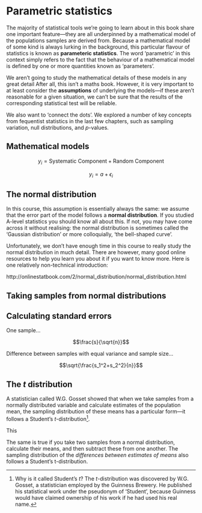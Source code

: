 # Parametric statistics

The majority of statistical tools we're going to learn about in this book share one important feature---they are all underpinned by a mathematical model of the populations samples are derived from. Because a mathematical model of some kind is always lurking in the background, this particular flavour of statistics is known as **parameteric statistics**. The word 'parametric' in this context simply refers to the fact that the behaviour of a mathematical model is defined by one or more quantities known as 'parameters'.

We aren't going to study the mathematical details of these models in any great detail After all, this isn't a maths book. However, it is very important to at least consider the **assumptions** of underlying the models---if these aren't reasonable for a given situation, we can't be sure that the results of the corresponding statistical test will be reliable.

We also want to 'connect the dots'. We explored a number of key concepts from fequentist statistics in the last few chapters, such as sampling variation, null distributions, and *p*-values. 

## Mathematical models {#math-models}

$$y_i = \text{Systematic Component} + \text{Random Component}$$

$$y_i = a + \epsilon_i$$

## The normal distribution {#parametric-stats}

In this course, this assumption is essentially always the same: we assume that the error part of the model follows a **normal distribution**. If you studied A-level statistics you should know all about this. If not, you may have come across it without realising: the normal distribution is sometimes called the 'Gaussian distribution' or more colloquially, 'the bell-shaped curve'.

Unfortunately, we don't have enough time in this course to really study the normal distribution in much detail. There are however, many good online resources to help you learn you about it if you want to know more. Here is one relatively non-technical introduction:

http://onlinestatbook.com/2/normal_distribution/normal_distribution.html

## Taking samples from normal distributions

## Calculating standard errors

One sample...

$$\frac{s}{\sqrt{n}}$$

Difference between samples with equal variance and sample size...

$$\sqrt{\frac{s_1^2+s_2^2}{n}}$$

## The *t* distribution

A statistician called W.G. Gosset showed that when we take samples from a normally distributed variable and calculate estimates of the population mean, the sampling distribution of these means has a particular form---it follows a Student's *t*-distribution^[Why is it called Student's *t*? The *t*-distribution was discovered by W.G. Gosset, a statistician employed by the Guinness Brewery. He published his statistical work under the pseudonym of 'Student', because Guinness would have claimed ownership of his work if he had used his real name.].

This 

The same is true if you take two samples from a normal distribution, calculate their means, and then subtract these from one another. The sampling distribution of the *differences between estimates of means* also follows a Student's t-distribution.




